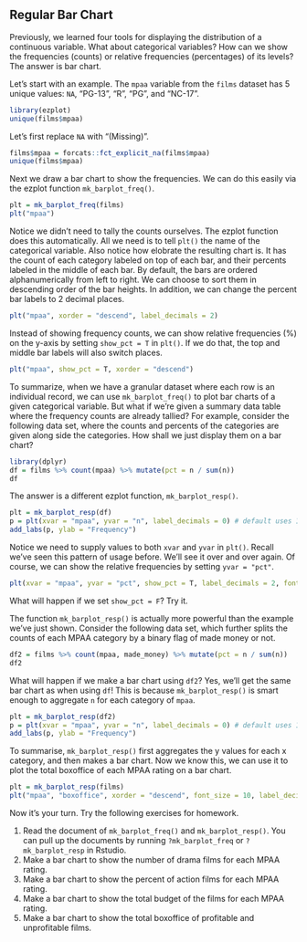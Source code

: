 ## Regular Bar Chart

Previously, we learned four tools for displaying the distribution of a continuous
variable. What about categorical variables? How can we show the frequencies 
(counts) or relative frequencies (percentages) of its levels? The answer is bar 
chart. 

Let's start with an example. The `mpaa` variable from the `films` dataset
has 5 unique values: `NA`, "PG-13", "R", "PG", and "NC-17". 
```r
library(ezplot)
unique(films$mpaa)
```

Let's first replace `NA` with "(Missing)". 
```r
films$mpaa = forcats::fct_explicit_na(films$mpaa)
unique(films$mpaa)
```

Next we draw a bar chart to show the frequencies. We can do this easily via the ezplot function `mk_barplot_freq()`. 
```r
plt = mk_barplot_freq(films)
plt("mpaa")
```      

Notice we didn't need to tally the counts ourselves. The ezplot function does
this automatically. All we need is to tell `plt()` the name of the categorical 
variable. Also notice how elobrate the resulting chart is. It has the count of 
each category labeled on top of each bar, and their percents labeled in the 
middle of each bar. By default, the bars are ordered alphanumerically from 
left to right. We can choose to sort them in descending order of the bar heights. 
In addition, we can change the percent bar labels to 2 decimal places.
```r
plt("mpaa", xorder = "descend", label_decimals = 2)
```      

Instead of showing frequency counts, we can show relative frequencies (%) on 
the y-axis by setting `show_pct = T` in `plt()`. If we do that, the top and 
middle bar labels will also switch places.  
```r
plt("mpaa", show_pct = T, xorder = "descend") 
```

To summarize, when we have a granular dataset where each row is an individual
record, we can use `mk_barplot_freq()` to plot bar charts of a given categorical
variable. But what if we're given a summary data table where the frequency counts
are already tallied? For example, consider the following data set, where the
counts and percents of the categories are given along side the categories. How
shall we just display them on a bar chart?
```r
library(dplyr)
df = films %>% count(mpaa) %>% mutate(pct = n / sum(n))
df
```

The answer is a different ezplot function, `mk_barplot_resp()`. 
```r
plt = mk_barplot_resp(df)
p = plt(xvar = "mpaa", yvar = "n", label_decimals = 0) # default uses 1 decimal 
add_labs(p, ylab = "Frequency")
```  

Notice we need to supply values to both `xvar` and `yvar` in `plt()`. Recall 
we've seen this pattern of usage before. We'll see it over and over again. Of
course, we can show the relative frequencies by setting `yvar = "pct"`.
```r
plt(xvar = "mpaa", yvar = "pct", show_pct = T, label_decimals = 2, font_size = 9)
```

What will happen if we set `show_pct = F`? Try it.

The function `mk_barplot_resp()` is actually more powerful than the example we've
just shown. Consider the following data set, which further splits the counts
of each MPAA category by a binary flag of made money or not.
```r
df2 = films %>% count(mpaa, made_money) %>% mutate(pct = n / sum(n))
df2
```

What will happen if we make a bar chart using `df2`? Yes, we'll get the same bar 
chart as when using `df`! This is because `mk_barplot_resp()` is smart enough to 
aggregate `n` for each category of `mpaa`.
```r
plt = mk_barplot_resp(df2)
p = plt(xvar = "mpaa", yvar = "n", label_decimals = 0) # default uses 1 decimal 
add_labs(p, ylab = "Frequency")
```

To summarise, `mk_barplot_resp()` first aggregates the y values for each x 
category, and then makes a bar chart. Now we know this, we can use it to plot 
the total boxoffice of each MPAA rating on a bar chart.
```r
plt = mk_barplot_resp(films)
plt("mpaa", "boxoffice", xorder = "descend", font_size = 10, label_decimals = 0)
```  

Now it's your turn. Try the following exercises for homework.

1. Read the document of `mk_barplot_freq()` and `mk_barplot_resp()`. You can 
pull up the documents by running `?mk_barplot_freq` or `?mk_barplot_resp` in 
Rstudio. 
2. Make a bar chart to show the number of drama films for each MPAA rating. 
3. Make a bar chart to show the percent of action films for each MPAA rating.
4. Make a bar chart to show the total budget of the films for each MPAA rating.
5. Make a bar chart to show the total boxoffice of profitable and unprofitable
films. 